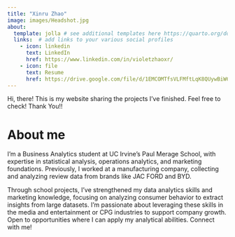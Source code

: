 ```yaml
---
title: "Xinru Zhao"
image: images/Headshot.jpg
about:
  template: jolla # see additional templates here https://quarto.org/docs/websites/website-about.html
  links:  # add links to your various social profiles
    - icon: linkedin
      text: LinkedIn
      href: https://www.linkedin.com/in/violetzhaoxr/
    - icon: file
      text: Resume
      href: https://drive.google.com/file/d/1EMCOMTfsVLFMftLqK8QUywBiW6JvbPJ-/view?usp=sharing
---
```



Hi, there! This is my website sharing the projects I've finished. Feel free to check! Thank You!!

# About me
I’m a Business Analytics student at UC Irvine’s Paul Merage School, with expertise in statistical analysis, operations analytics, and marketing foundations. Previously, I worked at a manufacturing company, collecting and analyzing review data from brands like JAC FORD and BYD. 

Through school projects, I’ve strengthened my data analytics skills and marketing knowledge, focusing on analyzing consumer behavior to extract insights from large datasets. I’m passionate about leveraging these skills in the media and entertainment or CPG industries to support company growth. Open to opportunities where I can apply my analytical abilities. Connect with me!


